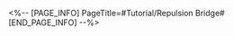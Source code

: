 <%-- [PAGE_INFO]
PageTitle=#Tutorial/Repulsion Bridge#
[END_PAGE_INFO] --%>
{{Tutorial
|sort      = 600401
|title     = Repulsion Bridge
|subtitle  = 
|type      = Adventure
|about     = 
|image1    = Tutorial Repulsion Bridge 1.png{{subst:void|<!--$UPLOAD:<<SpriteOutput/TutorialPic/TutorialPage_600401.png>-<Tutorial Repulsion Bridge 1.png>>}}
|text1     = A {{Color|h|nobold=1|repulsion bridge}} can either be orange or blue. Using the {{Color|h|nobold=1|control device}} to change the active bridge will lead you to unexpected destinations.
|image2    = Tutorial Repulsion Bridge 2.png{{subst:void|<!--$UPLOAD:<<SpriteOutput/TutorialPic/TutorialPage_600402.png>-<Tutorial Repulsion Bridge 2.png>>}}
|text2     = Only one color can be turned on at any given time. When the switch on the {{Color|h|nobold=1|control device}} lights up, the {{Color|h|nobold=1|repulsion bridge}} of the same color will appear.
}}